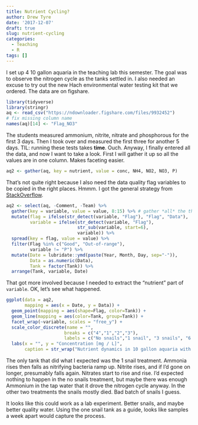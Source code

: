 ```yaml
---
title: Nutrient Cycling?
author: Drew Tyre
date: '2017-12-07'
draft: true
slug: nutrient-cycling
categories:
  - Teaching
  - R
tags: []
---
```


I set up 4 10 gallon aquaria in the teaching lab this semester. The goal was to observe the nitrogen cycle as the tanks settled in. I also needed an excuse to try out the new Hach environmental water testing kit that we ordered. The data are on figshare.

```r
library(tidyverse)
library(stringr)
aq <- read_csv("https://ndownloader.figshare.com/files/9932452")
# fix missing column name
names(aq)[14] <- "Flag_NO3"
```

The students measured ammonium, nitrite, nitrate and phosphorous for the first 3 days. Then I took over and measured the first three for another 5 days. TIL: running these tests takes **time**. Ouch. Anyway, I finally entered all the data, and now I want to take a look. First I will gather it up so all the values are in one column. Makes faceting easier. 

```r
aq2 <- gather(aq, key = nutrient, value = conc, NH4, NO2, NO3, P)
```

That's not quite right because I also need the data quality flag variables to be copied in the right places. Hmmm. I got the general strategy from [StackOverflow](https://stackoverflow.com/questions/23945350/reshaping-wide-to-long-with-multiple-values-columns?noredirect=1&lq=1).

```r
aq2 <- select(aq, -Comment, -Team) %>% 
  gather(key = variable, value = value, 8:15) %>% # gather *all* the things
  mutate(flag = ifelse(str_detect(variable, "Flag"), "Flag", "Data"),
         variable = ifelse(str_detect(variable, "Flag"), 
                           str_sub(variable, start=6), 
                           variable)) %>% 
  spread(key = flag, value = value) %>%
  filter(Flag %in% c("Good", "Out-of-range"),
         variable != "P") %>%
  mutate(Date = lubridate::ymd(paste(Year, Month, Day, sep="-")),
         Data = as.numeric(Data),
         Tank = factor(Tank)) %>%
  arrange(Tank, variable, Date)
```

That got more involved because I needed to extract the "nutrient" part of `variable`. OK, let's see what happened. 

```r
ggplot(data = aq2,
       mapping = aes(x = Date, y = Data)) + 
  geom_point(mapping = aes(shape=Flag, color=Tank)) + 
  geom_line(mapping = aes(color=Tank, group=Tank)) +
  facet_wrap(~variable, scales = "free_y") + 
  scale_color_discrete(name = "",
                      breaks = c("4","1","2","3"),
                      labels = c("No snails","1 snail", "3 snails", "6 snails")) + 
  labs(x = "", y = "Concentration [mg / L]",
       caption = str_wrap("Nutrient dynamics in 10 gallon aquaria with different numbers of snails. Data collected by UNL NRES 222 students, Fall 2017."))
```

The only tank that did what I expected was the 1 snail treatment. Ammonia rises then falls as nitrifying bacteria ramp up. Nitrite rises, and if I'd gone on longer, presumably falls again. Nitrates start to rise and rise. I'd expected nothing to happen in the no snails treatment, but maybe there was enough Ammonium in the tap water that it drove the nitrogen cycle anyway. In the other two treatments the snails mostly died. Bad batch of snails I guess. 

It looks like this could work as a lab experiment. Better snails, and maybe better quality water. Using the one snail tank as a guide, looks like samples a week apart would capture the process. 